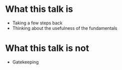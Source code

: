 # What this talk is

- Taking a few steps back
- Thinking about the usefulness of the fundamentals

# What this talk is not

- Gatekeeping
